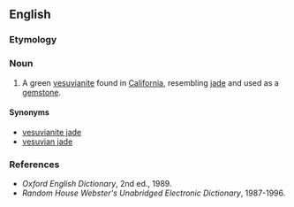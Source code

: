 ==English==
{{wikipedia}}

===Etymology===
{{suffix|en|California|ite}}

===Noun===
{{en-noun|~}}

# {{lb|en|mineral}} A green [[vesuvianite]] found in [[California]], resembling [[jade]] and used as a [[gemstone]].

====Synonyms====
* [[vesuvianite jade]]
* [[vesuvian jade]]

===References===
* ''Oxford English Dictionary'', 2nd ed., 1989.
* ''Random House Webster's Unabridged Electronic Dictionary'', 1987-1996.